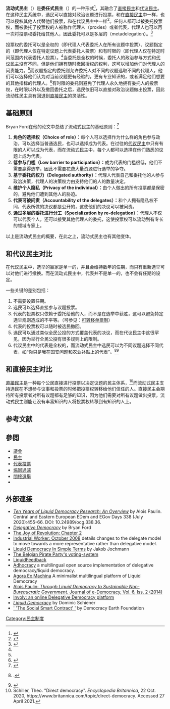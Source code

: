 {{copyedit|time=2014-04-09T09:08:58+00:00}}
{{Democracy}}
{{Forms of government}}

'''流动式民主'''（{{lang-en|Liquid democracy}}）是'''委任式民主'''（{{lang-en|Delegative democracy}}）的一种形式<ref>{{Cite book|title=Respublika! : experiments in the performance of participation and democracy|last=Cammaerts|first=Bart|publisher=NeMe|year=2019|isbn=978-9963-9695-8-6|editor-last=Carpentier|editor-first=Nico|location=Cyprus|pages=131|chapter=Revalidating Participation: Power and Pre-Figurative Politics within contemporary Left-wing Movements|oclc=1088563137}}</ref>，其融合了[[直接民主|直接民主]]和[[代议民主|代议民主]]。在这种民主系统中，选民可以直接对政治议题进行投票，和在[[直接民主|直接民主]]中一样，也可以授权其他人代替他们投票，和在[[代议民主|代议民主]]中一样<ref name=":4">{{Cite journal|last1=Blum|first1=Christian|last2=Zuber|first2=Christina Isabel|date=2016|title=Liquid Democracy: Potentials, Problems, and Perspectives|url=https://onlinelibrary.wiley.com/doi/abs/10.1111/jopp.12065|journal=Journal of Political Philosophy|language=en|volume=24|issue=2|pages=162–182|doi=10.1111/jopp.12065|issn=1467-9760}}</ref>。任何人都可以被委托投票权，而被委托了投票权的人被称作代理人（proxies）或者代表，代理人也可以再一次将投票权委托给其他人，因此委托可以是多层的（metadelegation）。<ref name=":0">{{Cite journal|last=Valsangiacomo|first=Chiara|date=2021|title=Political Representation in Liquid Democracy|journal=Frontiers in Political Science|language=en|volume=3|doi=10.3389/fpos.2021.591853|issn=2673-3145|doi-access=free}}</ref>

投票权的委托可以是全权的（即代理人代表委托人在所有议题中投票）、议题指定的（即代理人仅在特定议题上代表委托人投票）和有时限的（即代理人仅在特定时间范围内代表委托人投票）。<ref name=":4" />当委托是全权的时候，委托人的政治参与方式和[[代议民主|代议民主]]没有不同，但是他们拥有随时撤回授权的权利，这可以增加他们对代理人的问责能力。<ref name=":0" />而议题指定的委托则允许委托人对不同的议题选取不同的代理人，他们可以选择他们认为对当前议题更有经验的，更有专业知识的，或者满足他们想要的其他指标的代理人。<ref name=":1">{{Cite book|last=Landemore|first=Hélène|url=https://www.worldcat.org/oclc/1158505904|title=Open democracy : reinventing popular rule for the twenty-first century|date=2020|isbn=978-0-691-20872-5|location=Princeton, New Jersey|oclc=1158505904}}</ref>有时限的委托则避免了代理人永久地拥有委托人的投票权，在时限以外以及撤回委托之后，选民依旧可以直接对政治议题做出投票，因此流动性民主具有回退到[[直接民主|直接民主]]的灵活性。

==基础原则==
Bryan Ford在他的论文中总结了流动式民主的基础原则：<ref>{{Citation | title = Delegative Democracy | author = Bryan Ford | url = http://www.brynosaurus.com/deleg/deleg.pdf | date = 15 May 2002 | access-date = 11 August 2016}}</ref>

# '''角色的选择权（Choice of role）：'''每个人可以选择作为什么样的角色参与政治，可以选择当普通选民，也可以选择成为代表。在过往的[[代议民主|代议民主]]中只有有限的人可以成为代表，而在流动式民主中，每个人都可以选择在他们熟悉的议题上成为代表。
# '''低参与门槛（Low barrier to participation）：'''成为代表的门槛很低，他们不需要赢得选举，因此不需要花费大量资源进行选举的争夺。
# '''基于委托的权力（Delegated authority）：'''代理人代表自己和委托他的人参与政治决策，代理人的决策权力由支持他们的人的数量决定。
# '''维护个人隐私（Privacy of the individual）：'''由个人做出的所有投票都是保密的，避免他们遭到其他人的胁迫。
# '''代表可被问责（Accountability of the delegates）：'''和个人拥有隐私权不同，代表所做的决议都是公开的，这使他们的决议可以被问责。
# '''通过多层的委托进行分工（Specialization by re-delegation）：'''代理人不仅可以代表个人，还可以接受其他代理人的委托，这使投票权可以流动到有专长的领域专家上。

以上是流动式民主的概要，在此之上，流动式民主也有其他变体。

==和代议民主对比==
在代议民主中，选举的赢家是单一的，并且会维持数年的任期，而只有重新选举可以对他们进行撤换。而在流动式民主中，代表并不是单一的，也不会有任期的设定。

一些关键的差别包括：
# 不需要设置任期。
# 选民可以选择直接参与议题投票。
# 代表的投票权只依赖于委托给他的人，而不是在选举中获胜，这可以避免特定选举规则造成的不平等。（可参见：[[可转移单票制|可转移单票制]]）
# 代表的投票权可以随时被选民撤回。
# 选民可以通过类似全民公投的方式覆盖代表的决议，而在代议民主中这很罕见，因为举行全民公投有很多规则上的限制。
# 代议民主中的代表是全权的，而流动式民主中选民可以为不同议题选择不同代表，如“你只是我在国安问题和农业补贴上的代表”。<ref>{{Citation | title = Representative democracy versus delegate democracy | publisher = Bop secrets | url = http://www.bopsecrets.org/PS/joyrev1.htm#Representative%20democracy%20versus%20delegate%20democracy | access-date = 12 April 2009}}.</ref><ref>{{Citation | title = Delegative Democracy | chapter = 2.6 Specialization | author = Bryan Ford | chapter-url = http://www.brynosaurus.com/deleg/deleg.pdf | date = 15 May 2002 | access-date = 11 August 2016}}</ref>

==和直接民主对比==
[[直接民主|直接民主]]是一种每个公民直接进行投票以决定议题的民主体系，<ref>Schiller, Theo. "Direct democracy". ''Encyclopedia Britannica'', 22 Oct. 2020, <nowiki>https://www.britannica.com/topic/direct-democracy</nowiki>. Accessed 27 April 2021.</ref>而流动式民主支持选民在不想参与议事和投票的时候把投票权转移给他们信任的人。直接民主会期待所有投票者对所有议题都有足够的知识，因为他们需要对所有议题做出投票，流动式民主则能让没有丰富知识的人将投票权转移到有知识的人上。

== 参考文献 ==
{{reflist|2}}

== 參閲 ==
{{div col|2}}
* [[議會|議會]]
* [[民主|民主]]
*[[代表投票|代表投票]]
*[[協同過濾|協同過濾]]
*[[間接選舉|間接選舉]]
*{{le|直接代表|Direct representation}}
{{div col end}}

==外部連接==
{{div col|2}}
* [https://doi.org/10.24989/ocg.338.36 ''Ten Years of Liquid Democracy Research: An Overview''] by Alois Paulin. Central and Eastern European EDem and EGov Days 338 (July 2020):455-66. DOI: 10.24989/ocg.338.36.
* [http://www.brynosaurus.com/deleg/deleg.pdf ''Delegative Democracy''] by Bryan Ford
* [http://www.bopsecrets.org/PS/joyrev1.htm#Representative%20democracy%20versus%20delegate%20democracy The Joy of Revolution: Chapter 2]
* [http://www.iww.org/PDF/IndustrialWorker/IWOctober08.pdf Industrial Worker: October 2008] details changes to the delegate model to move towards a more representative rather than delegative model.
* [https://www.youtube.com/watch?v=fg0_Vhldz-8 Liquid Democracy In Simple Terms] by Jakob Jochmann
* [http://opinion.pirateparty.be/#liquid-democracy The Belgian Pirate Party's voting-system]
* [http://www.liquidfeedback.org LiquidFeedback]
* [https://adhocracy.de/ Adhocracy] a multilingual open source implementation of delegative democracy/liquid democracy.
* [https://github.com/CRLbazin/agoraexmachina Agora Ex Machina] A minimalist multilingual platform of Liquid Democracy
* [http://research.apaulin.com/research/2014/jedem2014-snbg Alois Paulin: ''Through Liquid Democracy to Sustainable Non-Bureaucratic Government''. Journal of e-Democracy, Vol. 6, Iss. 2 (2014)]
* [https://web.archive.org/web/20160127025827/https://involvapp.com/ Involv: an online Delegative Democracy platform]
* [https://medium.com/organizer-sandbox/liquid-democracy-true-democracy-for-the-21st-century-7c66f5e53b6f ''Liquid Democracy''] by Dominic Schiener
* [https://github.com/DemocracyEarth/paper/blob/master/README.mediawiki#table-of-content ' 'The Social Smart Contract' '] by Democracy Earth Foundation
{{div col end}}

[[Category:民主制度|Category:民主制度]]